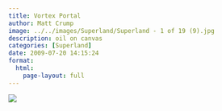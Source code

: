 ```yaml
---
title: Vortex Portal
author: Matt Crump
image: ../../images/Superland/Superland - 1 of 19 (9).jpg
description: oil on canvas
categories: [Superland]
date: 2009-07-20 14:15:24
format:
  html:
    page-layout: full
---
```


![](../../images/Superland/Superland - 1 of 19 (9).jpg)

